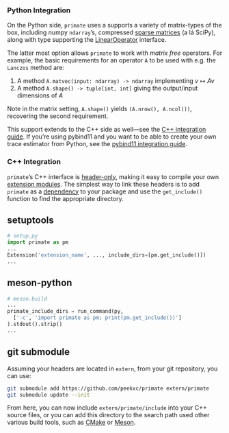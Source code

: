 ### Python Integration 

On the Python side, `primate` uses a supports a variety of matrix-types of the box, including numpy `ndarray`'s, compressed [sparse matrices](https://docs.scipy.org/doc/scipy/reference/sparse.html) (a lá SciPy), along with type supporting the [LinearOperator](https://docs.scipy.org/doc/scipy/reference/generated/scipy.sparse.linalg.LinearOperator.html) interface. 

The latter most option allows `primate` to work with _matrix free_ operators. For example, the basic requirements for an operator `A` to be used with e.g. the `Lanczos` method are: 

1. A method `A.matvec(input: ndarray) -> ndarray` implementing $v \mapsto Av$
2. A method `A.shape() -> tuple[int, int]` giving the output/input dimensions of $A$

Note in the matrix setting, `A.shape()` yields `(A.nrow(), A.ncol())`, recovering the second requirement. 

This support extends to the C++ side as well---see the [C++ integration guide](integration/cpp_integration.qmd). If you're using pybind11 and you want to be able to create your own trace estimator from Python, see the [pybind11 integration guide](integration/pybind11_integration.qmd). 

### C++ Integration

`primate`'s C++ interface is [header-only](https://en.wikipedia.org/wiki/Header-only), making it easy to compile your own [extension modules](https://docs.python.org/3/extending/extending.html). The simplest way to link these headers is to add `primate` as a [dependency](https://peps.python.org/pep-0631/) to your package and use the `get_include()` function to find the appropriate directory.

::: {.panel-tabset}
## setuptools 

```python
# setup.py
import primate as pm
...
Extension('extension_name', ..., include_dirs=[pm.get_include()])
...
```

## meson-python

```python
# meson.build
...
primate_include_dirs = run_command(py, 
  ['-c', 'import primate as pm; print(pm.get_include())']
).stdout().strip()
...
```

## git submodule 

Assuming your headers are located in `extern`, from your git repository, you can use: 

```bash
git submodule add https://github.com/peekxc/primate extern/primate
git submodule update --init
```

From here, you can now include `extern/primate/include` into your C++ source files, or you can add this directory to the search path used other various build tools, such as [CMake](https://cmake.org/) or [Meson](https://mesonbuild.com/).

::: 
